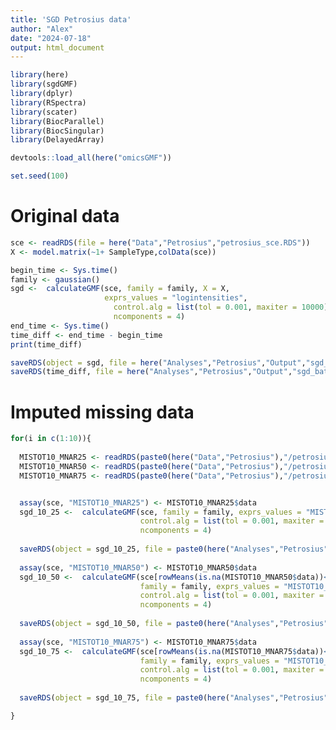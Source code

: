```yaml
---
title: 'SGD Petrosius data'
author: "Alex"
date: "2024-07-18"
output: html_document
---
```



```r
library(here)
library(sgdGMF)
library(dplyr)
library(RSpectra)
library(scater)
library(BiocParallel)
library(BiocSingular)
library(DelayedArray)

devtools::load_all(here("omicsGMF"))

set.seed(100)
```



# Original data

```r
sce <- readRDS(file = here("Data","Petrosius","petrosius_sce.RDS"))
X <- model.matrix(~1+ SampleType,colData(sce))
```


```r
begin_time <- Sys.time()
family <- gaussian()
sgd <-  calculateGMF(sce, family = family, X = X,
                     exprs_values = "logintensities", 
                       control.alg = list(tol = 0.001, maxiter = 10000),
                       ncomponents = 4)
end_time <- Sys.time()
time_diff <- end_time - begin_time
print(time_diff)

```


```r
saveRDS(object = sgd, file = here("Analyses","Petrosius","Output","sgd_batch_sce.RDS"))
saveRDS(time_diff, file = here("Analyses","Petrosius","Output","sgd_batch_time.RDS"))
```


# Imputed missing data


```r
for(i in c(1:10)){
  
  MISTOT10_MNAR25 <- readRDS(paste0(here("Data","Petrosius"),"/petrosius_MISTOT10_MNAR25_", i, ".RDS"))
  MISTOT10_MNAR50 <- readRDS(paste0(here("Data","Petrosius"),"/petrosius_MISTOT10_MNAR50_", i, ".RDS"))
  MISTOT10_MNAR75 <- readRDS(paste0(here("Data","Petrosius"),"/petrosius_MISTOT10_MNAR75_", i, ".RDS"))


  assay(sce, "MISTOT10_MNAR25") <- MISTOT10_MNAR25$data
  sgd_10_25 <-  calculateGMF(sce, family = family, exprs_values = "MISTOT10_MNAR25", X = X, 
                             control.alg = list(tol = 0.001, maxiter = 10000),
                             ncomponents = 4)
  
  saveRDS(object = sgd_10_25, file = paste0(here("Analyses","Petrosius","Output"),"/sgd_batch_MISTOT10_MNAR25_", i, ".RDS"))
  
  assay(sce, "MISTOT10_MNAR50") <- MISTOT10_MNAR50$data
  sgd_10_50 <-  calculateGMF(sce[rowMeans(is.na(MISTOT10_MNAR50$data))<1,],X = X, 
                             family = family, exprs_values = "MISTOT10_MNAR50", 
                             control.alg = list(tol = 0.001, maxiter = 10000),
                             ncomponents = 4)
  
  saveRDS(object = sgd_10_50, file = paste0(here("Analyses","Petrosius","Output"),"/sgd_batch_MISTOT10_MNAR50_", i, ".RDS"))
  
  assay(sce, "MISTOT10_MNAR75") <- MISTOT10_MNAR75$data
  sgd_10_75 <-  calculateGMF(sce[rowMeans(is.na(MISTOT10_MNAR75$data))<1,], X = X, 
                             family = family, exprs_values = "MISTOT10_MNAR75", 
                             control.alg = list(tol = 0.001, maxiter = 10000),
                             ncomponents = 4)
  
  saveRDS(object = sgd_10_75, file = paste0(here("Analyses","Petrosius","Output"),"/sgd_batch_MISTOT10_MNAR75_", i, ".RDS"))

}
```










